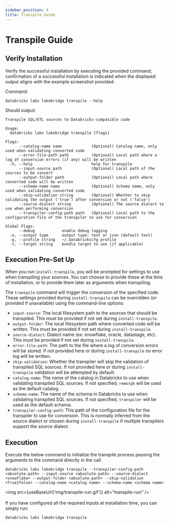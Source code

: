 ```yaml
---
sidebar_position: 4
title: Transpile Guide
---
```


#  Transpile Guide


## Verify Installation
Verify the successful installation by executing the provided command; confirmation of a successful installation is indicated when the displayed output aligns with the example screenshot provided:

Command:
```shell
databricks labs lakebridge transpile --help
```

Should output:
```console
Transpile SQL/ETL sources to Databricks-compatible code

Usage:
  databricks labs lakebridge transpile [flags]

Flags:
      --catalog-name name             (Optional) Catalog name, only used when validating converted code
      --error-file-path path          (Optional) Local path where a log of conversion errors (if any) will be written
  -h, --help                          help for transpile
      --input-source path             (Optional) Local path of the sources to be convert
      --output-folder path            (Optional) Local path where converted code will be written
      --schema-name name              (Optional) Schema name, only used when validating converted code
      --skip-validation string        (Optional) Whether to skip validating the output ('true') after conversion or not ('false')
      --source-dialect string         (Optional) The source dialect to use when performing conversion
      --transpiler-config-path path   (Optional) Local path to the configuration file of the transpiler to use for conversion

Global Flags:
      --debug            enable debug logging
  -o, --output type      output type: text or json (default text)
  -p, --profile string   ~/.databrickscfg profile
  -t, --target string    bundle target to use (if applicable)
```

## Execution Pre-Set Up
When you run `install-transpile`, you will be prompted for settings to use when transpiling your sources. You can
choose to provide these at the time of installation, or to provide them later as arguments when transpiling.

The `transpile` command will trigger the conversion of the specified code. These settings provided during `install-transpile` can be overridden (or provided if unavailable) using the command-line options:
 - `input-source`: The local filesystem path to the sources that should be transpiled. This must be provided if not set during `install-transpile`.
 - `output-folder`: The local filesystem path where converted code will be written. This must be provided if not set during `install-transpile`.
 - `source-dialect`: Dialect name (ex: snowflake, oracle, datastage, etc). This must be provided if not set during `install-transpile`.
 - `error-file-path`: The path to the file where a log of conversion errors will be stored. If not provided here or during `install-transpile` no error log will be written.
 - `skip-validation`: Whether the transpiler will skip the validation of transpiled SQL sources. If not provided here or during `install-transpile` validation will be attempted by default.
 - `catalog-name`: The name of the catalog in Databricks to use when validating transpiled SQL sources. If not specified, `remorph` will be used as the default catalog.
 - `schema-name`: The name of the schema in Databricks to use when validating transpiled SQL sources. If not specified, `transpiler` will be used as the default schema.
 - `transpiler-config-path`: This path of the configuration file for the transpiler to use for conversion. This is normally inferred from the source dialect or chosen during `install-transpile` if multiple transpilers support the source dialect.

## Execution
Execute the below command to initialize the transpile process passing the arguments to the command directly in the call.
```shell
databricks labs lakebridge transpile --transpiler-config-path <absolute-path> --input-source <absolute-path> --source-dialect <snowflake> --output-folder <absolute-path> --skip-validation <True|False> --catalog-name <catalog name> --schema-name <schema name>
```
<img src={useBaseUrl('img/transpile-run.gif')} alt="transpile-run" />
<br />
<br />
If you have configured all the required inputs at installation time, you can simply run:
```bash
databricks labs lakebridge transpile
```
